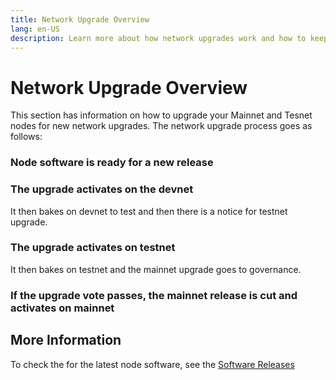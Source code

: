 ```yaml
---
title: Network Upgrade Overview
lang: en-US
description: Learn more about how network upgrades work and how to keep your nodes up to date.
---
```



# Network Upgrade Overview

This section has information on how to upgrade your Mainnet and Tesnet nodes for new network upgrades.
The network upgrade process goes as follows:

<Steps>

### Node software is ready for a new release 

### The upgrade activates on the devnet

It then bakes on devnet to test and then there is a notice for testnet upgrade.

### The upgrade activates on testnet

It then bakes on testnet and the mainnet upgrade goes to governance.

### If the upgrade vote passes, the mainnet release is cut and activates on mainnet

</Steps>

## More Information

To check the for the latest node software, see the [Software Releases](/builders/node-operators/releases)
